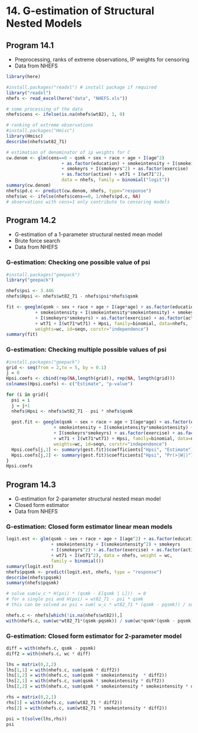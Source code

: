 # 14. G-estimation of Structural Nested Models{-}

## Program 14.1

- Preprocessing, ranks of extreme observations, IP weights for censoring
- Data from NHEFS

```r
library(here)
```

```r
#install.packages("readxl") # install package if required
library("readxl")
nhefs <- read_excel(here("data", "NHEFS.xls"))

# some processing of the data
nhefs$cens <- ifelse(is.na(nhefs$wt82), 1, 0)

# ranking of extreme observations
#install.packages("Hmisc")
library(Hmisc)
describe(nhefs$wt82_71)

# estimation of denominator of ip weights for C
cw.denom <- glm(cens==0 ~ qsmk + sex + race + age + I(age^2) 
                     + as.factor(education) + smokeintensity + I(smokeintensity^2) 
                     + smokeyrs + I(smokeyrs^2) + as.factor(exercise) 
                     + as.factor(active) + wt71 + I(wt71^2), 
                     data = nhefs, family = binomial("logit"))
summary(cw.denom)
nhefs$pd.c <- predict(cw.denom, nhefs, type="response")
nhefs$wc <- ifelse(nhefs$cens==0, 1/nhefs$pd.c, NA) 
# observations with cens=1 only contribute to censoring models
```


## Program 14.2

- G-estimation of a 1-parameter structural nested mean model
- Brute force search
- Data from NHEFS


### G-estimation: Checking one possible value of psi
```r
#install.packages("geepack")
library("geepack")

nhefs$psi <- 3.446
nhefs$Hpsi <- nhefs$wt82_71 - nhefs$psi*nhefs$qsmk

fit <- geeglm(qsmk ~ sex + race + age + I(age*age) + as.factor(education)
           + smokeintensity + I(smokeintensity*smokeintensity) + smokeyrs
           + I(smokeyrs*smokeyrs) + as.factor(exercise) + as.factor(active)
           + wt71 + I(wt71*wt71) + Hpsi, family=binomial, data=nhefs,
           weights=wc, id=seqn, corstr="independence")
summary(fit)
```


### G-estimation: Checking multiple possible values of psi
```r
#install.packages("geepack")
grid <- seq(from = 2,to = 5, by = 0.1)
j = 0
Hpsi.coefs <- cbind(rep(NA,length(grid)), rep(NA, length(grid)))
colnames(Hpsi.coefs) <- c("Estimate", "p-value")

for (i in grid){
  psi = i
  j = j+1
  nhefs$Hpsi <- nhefs$wt82_71 - psi * nhefs$qsmk 
  
  gest.fit <- geeglm(qsmk ~ sex + race + age + I(age*age) + as.factor(education)
                  + smokeintensity + I(smokeintensity*smokeintensity) + smokeyrs
                  + I(smokeyrs*smokeyrs) + as.factor(exercise) + as.factor(active)
                  + wt71 + I(wt71*wt71) + Hpsi, family=binomial, data=nhefs,
                  weights=wc, id=seqn, corstr="independence")
  Hpsi.coefs[j,1] <- summary(gest.fit)$coefficients["Hpsi", "Estimate"]
  Hpsi.coefs[j,2] <- summary(gest.fit)$coefficients["Hpsi", "Pr(>|W|)"]
}
Hpsi.coefs
```

## Program 14.3

- G-estimation for 2-parameter structural nested mean model
- Closed form estimator
- Data from NHEFS

### G-estimation: Closed form estimator linear mean models #
```r
logit.est <- glm(qsmk ~ sex + race + age + I(age^2) + as.factor(education) 
                 + smokeintensity + I(smokeintensity^2) + smokeyrs 
                 + I(smokeyrs^2) + as.factor(exercise) + as.factor(active) 
                 + wt71 + I(wt71^2), data = nhefs, weight = wc, 
                 family = binomial())
summary(logit.est)
nhefs$pqsmk <- predict(logit.est, nhefs, type = "response")
describe(nhefs$pqsmk)
summary(nhefs$pqsmk)

# solve sum(w_c * H(psi) * (qsmk - E[qsmk | L]))  = 0
# for a single psi and H(psi) = wt82_71 - psi * qsmk
# this can be solved as psi = sum( w_c * wt82_71 * (qsmk - pqsmk)) / sum(w_c * qsmk * (qsmk - pqsmk))

nhefs.c <- nhefs[which(!is.na(nhefs$wt82)),]
with(nhefs.c, sum(wc*wt82_71*(qsmk-pqsmk)) / sum(wc*qsmk*(qsmk - pqsmk)))
```


### G-estimation: Closed form estimator for 2-parameter model
```r
diff = with(nhefs.c, qsmk - pqsmk)
diff2 = with(nhefs.c, wc * diff)

lhs = matrix(0,2,2)
lhs[1,1] = with(nhefs.c, sum(qsmk * diff2))
lhs[1,2] = with(nhefs.c, sum(qsmk * smokeintensity  * diff2))
lhs[2,1] = with(nhefs.c, sum(qsmk * smokeintensity * diff2))
lhs[2,2] = with(nhefs.c, sum(qsmk * smokeintensity * smokeintensity * diff2))

rhs = matrix(0,2,1)
rhs[1] = with(nhefs.c, sum(wt82_71 * diff2))
rhs[2] = with(nhefs.c, sum(wt82_71 * smokeintensity * diff2))

psi = t(solve(lhs,rhs))
psi
```